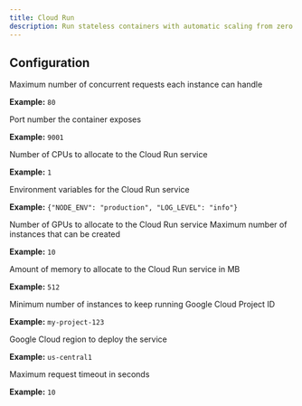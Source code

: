 ```yaml
---
title: Cloud Run
description: Run stateless containers with automatic scaling from zero
---
```


## Configuration

<ParamField path="container_concurrency" type="number" default="80">
  Maximum number of concurrent requests each instance can handle
  
  **Example:** `80`
</ParamField>

<ParamField path="container_port" type="number" default="9001">
  Port number the container exposes
  
  **Example:** `9001`
</ParamField>

<ParamField path="cpus" type="number" default="1">
  Number of CPUs to allocate to the Cloud Run service
  
  **Example:** `1`
</ParamField>

<ParamField path="environment" type="map(string)">
  Environment variables for the Cloud Run service
  
  **Example:** `{"NODE_ENV": "production", "LOG_LEVEL": "info"}`
</ParamField>

<ParamField path="gpus" type="number" default="0">
  Number of GPUs to allocate to the Cloud Run service
</ParamField>

<ParamField path="max_instances" type="number" default="10">
  Maximum number of instances that can be created
  
  **Example:** `10`
</ParamField>

<ParamField path="memory_mb" type="number" default="512">
  Amount of memory to allocate to the Cloud Run service in MB
  
  **Example:** `512`
</ParamField>

<ParamField path="min_instances" type="number" default="0">
  Minimum number of instances to keep running
</ParamField>

<ParamField path="project_id" type="string">
  Google Cloud Project ID
  
  **Example:** `my-project-123`
</ParamField>

<ParamField path="region" type="string">
  Google Cloud region to deploy the service
  
  **Example:** `us-central1`
</ParamField>

<ParamField path="timeout_seconds" type="number" default="10">
  Maximum request timeout in seconds
  
  **Example:** `10`
</ParamField>
